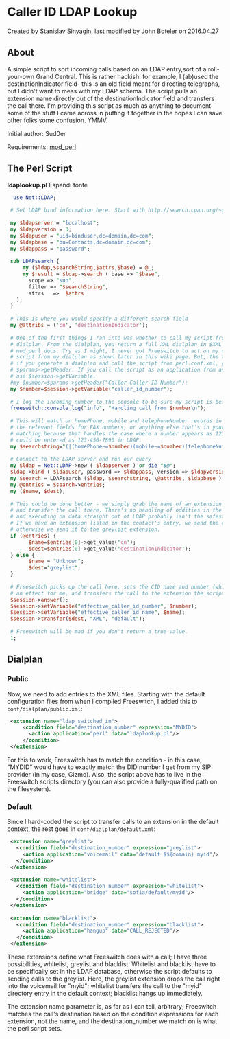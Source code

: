 
# Caller ID LDAP Lookup 

 Created by  Stanislav Sinyagin, last modified by  John Boteler on 2016.04.27

## About

A simple script to sort incoming calls based on an LDAP entry,sort of a roll-your-own Grand Central. This is rather hackish: for example, I (ab)used the destinationIndicator field- this is an old field meant for directing telegraphs, but I didn't want to mess with my LDAP schema. The script pulls an extension name directly out of the destinationIndicator field and transfers the call there. I'm providing this script as much as anything to document some of the stuff I came across in putting it together in the hopes I can save other folks some confusion. YMMV.

Initial author: Sud0er

Requirements: [mod\_perl](../Modules/mod_perl_1048930.mdx#about)  

## The Perl Script

**ldaplookup.pl** Espandi fonte 

```perl
  use Net::LDAP;
 
 # Set LDAP bind information here. Start with http://search.cpan.org/~gbarr/perl-ldap/lib/Net/LDAP.pod for more info on Net::LDAP
 
 my $ldapserver = "localhost";
 my $ldapversion = 3;
 my $ldapuser = "uid=binduser,dc=domain,dc=com";
 my $ldapbase = "ou=Contacts,dc=domain,dc=com";
 my $ldappass = "password";
 
 sub LDAPsearch {
     my ($ldap,$searchString,$attrs,$base) = @_;
     my $result = $ldap->search ( base => "$base",
       scope => "sub",
       filter => "$searchString",
       attrs   =>  $attrs
   );
 }
 
 # This is where you would specify a different search field 
 my @attribs = ('cn', 'destinationIndicator');
 
 # One of the first things I ran into was whether to call my script from an extension or at the 
 # dialplan. From the dialplan, you return a full XML dialplan in $XML_STRING as it is in the 
 # mod_perl docs. Try as I might, I never got Freeswitch to act on my dialplan, so I call the
 # script from my dialplan as shown later in this wiki page. But, the takeaway is, 
 # if you generate a dialplan and call the script from perl.conf.xml, you have to use 
 # $params->getHeader. If you call the script as an application from an exception, you have to 
 # use $session->getVariable. 
 #my $number=$params->getHeader("Caller-Caller-ID-Number");
 my $number=$session->getVariable("caller_id_number");
 
 # I log the incoming number to the console to be sure my script is being called
 freeswitch::console_log("info", "Handling call from $number\n");
 
 # This will match on homePhone, mobile and telephoneNumber records in LDAP. You could also add 
 # the relevant fields for FAX numbers, or anything else that's in your schema. I used loose
 # matching because that handles the case where a number appears as 1234567890 to Freeswitch, but 
 # could be entered as 123-456-7890 in LDAP. 
 my $searchstring="(|(homePhone~=$number)(mobile~=$number)(telephoneNumber~=$number))";
 
 # Connect to the LDAP server and run our query
 my $ldap = Net::LDAP->new ( $ldapserver ) or die "$@";
 $ldap->bind ( $ldapuser, password => $ldappass, version => $ldapversion ) or die "$@";
 my $search = LDAPsearch ($ldap, $searchstring, \@attribs, $ldapbase ) or die "$@";
 my @entries = $search->entries;
 my ($name, $dest);
 
 # This could be done better - we simply grab the name of an extension out of LDAP, 
 # and transfer the call there. There's no handling of oddities in the LDAP search result
 # and executing on data straight out of LDAP probably isn't the safest thing ever. 
 # If we have an extension listed in the contact's entry, we send the caller there, 
 # otherwise we send it to the greylist extension. 
 if (@entries) {
       $name=$entries[0]->get_value('cn');
       $dest=$entries[0]->get_value('destinationIndicator');
 } else {  
       $name = "Unknown";
       $dest="greylist";
 }
 
 # Freeswitch picks up the call here, sets the CID name and number (which doesn't seem to have 
 # an effect for me, and transfers the call to the extension the script picked.  
 $session->answer();
 $session->setVariable("effective_caller_id_number", $number);
 $session->setVariable("effective_caller_id_name", $name);
 $session->transfer($dest, "XML", "default");
 
 # Freeswitch will be mad if you don't return a true value. 
 1;
```

## Dialplan

### Public

Now, we need to add entries to the XML files. Starting with the default configuration files from when I compiled Freeswitch, I added this to `conf/dialplan/public.xml`:

```xml
 <extension name="ldap_switched_in">
     <condition field="destination_number" expression="MYDID">
       <action application="perl" data="ldaplookup.pl"/>
     </condition>
 </extension>
```

For this to work, Freeswitch has to match the condition - in this case, "MYDID" would have to exactly match the DID number I get from my SIP provider (in my case, Gizmo). Also, the script above has to live in the Freeswitch scripts directory (you can also provide a fully-qualified path on the filesystem).

### Default

Since I hard-coded the script to transfer calls to an extension in the default context, the rest goes in `conf/dialplan/default.xml`:

```xml
 <extension name="greylist">
   <condition field="destination_number" expression="greylist">
     <action application="voicemail" data="default $${domain} myid"/>
   </condition>
 </extension>
 
 <extension name="whitelist">
   <condition field="destination_number" expression="whitelist">
     <action application="bridge" data="sofia/default/myid"/>
   </condition>
 </extension>
 
 <extension name="blacklist">
   <condition field="destination_number" expression="blacklist">
     <action application="hangup" data="CALL_REJECTED"/>
   </condition>
 </extension>
```

These extensions define what Freeswitch does with a call; I have three possibilities, whitelist, greylist and blacklist. Whitelist and blacklist have to be specifically set in the LDAP database, otherwise the script defaults to sending calls to the greylist. Here, the greylist extension drops the call right into the voicemail for "myid"; whitelist transfers the call to the "myid" directory entry in the default context; blacklist hangs up immediately.

The extension name parameter is, as far as I can tell, arbitrary; Freeswitch matches the call's destination based on the condition expressions for each extension, not the name, and the destination\_number we match on is what the perl script sets.


